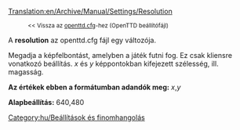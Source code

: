 [[Translation:en/Archive/Manual/Settings/Resolution]]

:<small><< Vissza az [[hu/Archive/Manual/Settings/Openttd.cfg|openttd.cfg]]-hez (OpenTTD beállítófájl)</small>


A '''resolution''' az openttd.cfg fájl egy változója.

Megadja a képfelbontást, amelyben a játék futni fog. Ez csak kliensre vonatkozó beállítás. ''x'' és ''y'' képpontokban kifejezett szélesség, ill. magasság.


'''Az értékek ebben a formátumban adandók meg:''' ''x'',''y''

'''Alapbeállítás:''' 640,480

[[Category:hu/Beállítások és finomhangolás]]